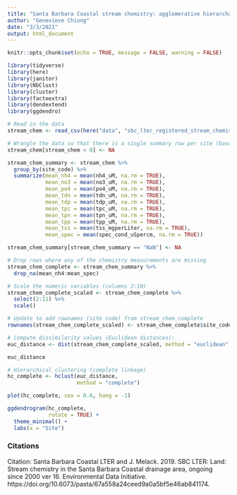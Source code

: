 ```yaml
---
title: "Santa Barbara Coastal stream chemistry: agglomerative hierarchal clustering"
author: "Genevieve Chiong"
date: "3/3/2021"
output: html_document
---
```


```r
knitr::opts_chunk$set(echo = TRUE, message = FALSE, warning = FALSE)

library(tidyverse)
library(here)
library(janitor)
library(NbClust)
library(cluster)
library(factoextra)
library(dendextend)
library(ggdendro)
```


```r
# Read in the data 
stream_chem <- read_csv(here("data", "sbc_lter_registered_stream_chemistry.csv"))

# Wrangle the data so that there is a single summary row per site (based on means from all observations at that site) 
stream_chem[stream_chem < 0] <- NA

stream_chem_summary <- stream_chem %>% 
  group_by(site_code) %>% 
  summarize(mean_nh4 = mean(nh4_uM, na.rm = TRUE),
            mean_no3 = mean(no3_uM, na.rm = TRUE),
            mean_po4 = mean(po4_uM, na.rm = TRUE),
            mean_tdn = mean(tdn_uM, na.rm = TRUE),
            mean_tdp = mean(tdp_uM, na.rm = TRUE),
            mean_tpc = mean(tpc_uM, na.rm = TRUE),
            mean_tpn = mean(tpn_uM, na.rm = TRUE),
            mean_tpp = mean(tpp_uM, na.rm = TRUE),
            mean_tss = mean(tss_mgperLiter, na.rm = TRUE),
            mean_spec = mean(spec_cond_uSpercm, na.rm = TRUE)) 

stream_chem_summary[stream_chem_summary == "NaN"] <- NA
```


```r
# Drop rows where any of the chemistry measurements are missing 
stream_chem_complete <- stream_chem_summary %>% 
  drop_na(mean_nh4:mean_spec)

# Scale the numeric variables (columns 2:10)
stream_chem_complete_scaled <- stream_chem_complete %>% 
  select(2:11) %>% 
  scale()

# Update to add rownames (site code) from stream_chem_complete 
rownames(stream_chem_complete_scaled) <- stream_chem_complete$site_code
```


```r
# Compute dissimilarity values (Euclidean distances): 
euc_distance <- dist(stream_chem_complete_scaled, method = "euclidean")

euc_distance

# Hierarchical clustering (complete linkage)
hc_complete <- hclust(euc_distance,
                      method = "complete")

plot(hc_complete, cex = 0.6, hang = -1)
```

```r
ggdendrogram(hc_complete,
             rotate = TRUE) + 
  theme_minimal() + 
  labs(x = "Site")
```


### Citations

Citation: Santa Barbara Coastal LTER and J. Melack. 2019. SBC LTER: Land: Stream chemistry in the Santa Barbara Coastal drainage area, ongoing since 2000 ver 16. Environmental Data Initiative. https://doi.org/10.6073/pasta/67a558a24ceed9a0a5bf5e46ab841174. 





